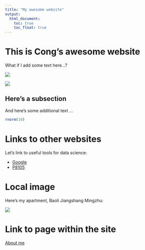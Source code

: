 ```yaml
---
title: "My awesome website"
output: 
  html_document:
    toc: true
    toc_float: true
---
```


# This is Cong's awesome website

What if I add some text here...?

![](http://5b0988e595225.cdn.sohucs.com/images/20190806/d2dcf52affed459c886f5c11a90fd8a2.gif)

![](http://upload.cbg.cn/2019/0921/1569024327790.gif)

## Here's a subsection

And here's some additional text ...

```r
rnorm(10)
```

# Links to other websites

Let's link to useful tools for data science:

* [Google](https://www.google.com)
* [P8105](https://p8105.com)

# Local image

Here's my apartment, Baoli Jiangshang Mingzhu:

![](images/IMG_20200731_093103.jpg)

# Link to page within the site

[About me](about.html)
